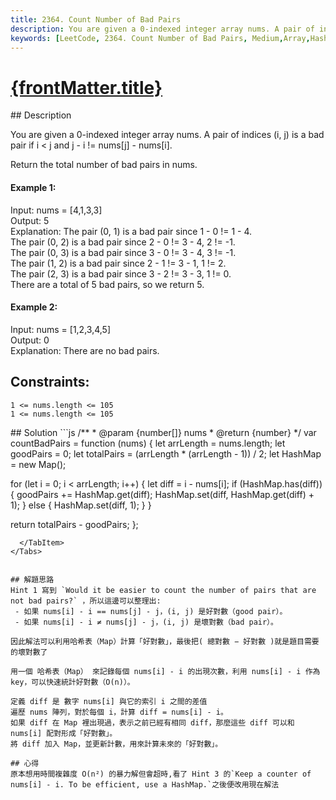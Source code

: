 ```yaml
---
title: 2364. Count Number of Bad Pairs
description: You are given a 0-indexed integer array nums. A pair of indices (i, j) is a bad pair if i < j and j - i != nums[j] - nums[i]. Return the total number of bad pairs in nums.
keywords: [LeetCode, 2364. Count Number of Bad Pairs, Medium,Array,Hash Table,Math,Counting]
---
```


# [{frontMatter.title}](https://leetcode.com/problems/count-number-of-bad-pairs/)


<DifficultyBadge difficulty="Medium" />

<Tabs>
  <TabItem value="description" label="題目描述" default>
    ## Description

You are given a 0-indexed integer array nums. A pair of indices (i, j) is a bad pair if i < j and j - i != nums[j] - nums[i].

Return the total number of bad pairs in nums.

#### Example 1:
Input: nums = [4,1,3,3]  
Output: 5  
Explanation: The pair (0, 1) is a bad pair since 1 - 0 != 1 - 4.  
The pair (0, 2) is a bad pair since 2 - 0 != 3 - 4, 2 != -1.  
The pair (0, 3) is a bad pair since 3 - 0 != 3 - 4, 3 != -1.  
The pair (1, 2) is a bad pair since 2 - 1 != 3 - 1, 1 != 2.  
The pair (2, 3) is a bad pair since 3 - 2 != 3 - 3, 1 != 0.  
There are a total of 5 bad pairs, so we return 5.  

#### Example 2:
Input: nums = [1,2,3,4,5]  
Output: 0  
Explanation: There are no bad pairs.

## Constraints:
```
1 <= nums.length <= 105
1 <= nums.length <= 105
```

  </TabItem>
  <TabItem value="solution" label="解答">
   ## Solution
```js
/**
 * @param {number[]} nums
 * @return {number}
 */
var countBadPairs = function (nums) {
  let arrLength = nums.length;
  let goodPairs = 0;
  let totalPairs = (arrLength * (arrLength - 1)) / 2;
  let HashMap = new Map();

  for (let i = 0; i < arrLength; i++) {
    let diff = i - nums[i];
    if (HashMap.has(diff)) {
      goodPairs += HashMap.get(diff);
      HashMap.set(diff, HashMap.get(diff) + 1);
    } else {
      HashMap.set(diff, 1);
    }
  }

  return totalPairs - goodPairs;
};

```
  </TabItem>
</Tabs>


## 解題思路
Hint 1 寫到 `Would it be easier to count the number of pairs that are not bad pairs?` ，所以這邊可以整理出:
 - 如果 nums[i] - i == nums[j] - j，(i, j) 是好對數（good pair）。
 - 如果 nums[i] - i ≠ nums[j] - j，(i, j) 是壞對數（bad pair）。

因此解法可以利用哈希表（Map）計算「好對數」，最後把( 總對數 − 好對數 )就是題目需要的壞對數了

用一個 哈希表（Map） 來記錄每個 nums[i] - i 的出現次數，利用 nums[i] - i 作為 key，可以快速統計好對數（O(n)）。

定義 diff 是 數字 nums[i] 與它的索引 i 之間的差值
遍歷 nums 陣列，對於每個 i，計算 diff = nums[i] - i。  
如果 diff 在 Map 裡出現過，表示之前已經有相同 diff，那麼這些 diff 可以和 nums[i] 配對形成「好對數」。  
將 diff 加入 Map，並更新計數，用來計算未來的「好對數」。  

## 心得
原本想用時間複雜度 O(n²) 的暴力解但會超時,看了 Hint 3 的`Keep a counter of nums[i] - i. To be efficient, use a HashMap.`之後便改用現在解法
